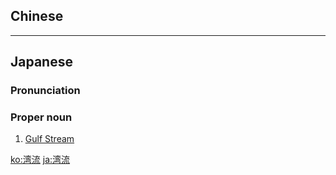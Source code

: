 {{also|灣流}}
==Chinese==
{{zh-see|灣流}}

----

==Japanese==
{{ja-kanjitab|わん|りゅう|yomi=o}}

===Pronunciation===
{{ja-pron|わんりゅう|y=o}}

===Proper noun===
{{ja-pos|proper|わんりゅう}}

# [[Gulf Stream]] {{gloss|warm ocean current}}

[[ko:湾流]]
[[ja:湾流]]